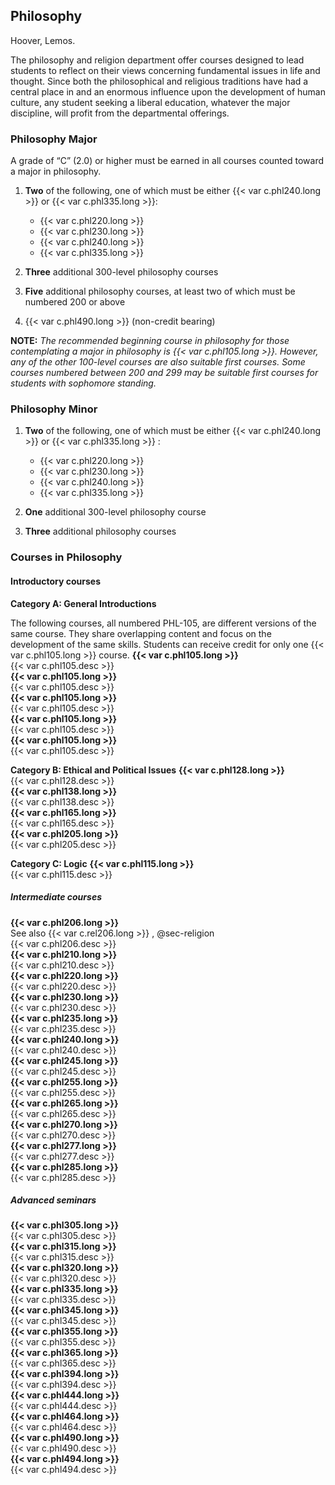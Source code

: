 ## Philosophy 

Hoover, Lemos.

The philosophy and religion department offer courses designed to lead students to reflect on their views concerning fundamental issues in life and thought. Since both the philosophical and religious traditions have had a central place in and an enormous influence upon the development of human culture, any student seeking a liberal education, whatever the major discipline, will profit from the departmental offerings. 

### Philosophy Major 
A grade of “C” (2.0) or higher must be earned in all courses counted toward a major in philosophy.

1. **Two** of the following, one of which must be either {{< var c.phl240.long >}} or {{< var c.phl335.long >}}:
	- {{< var c.phl220.long >}}
	- {{< var c.phl230.long >}}
	- {{< var c.phl240.long >}}
	- {{< var c.phl335.long >}}

2. **Three** additional 300-level philosophy courses 

3. **Five** additional philosophy courses, at least two of which must be numbered 200 or above

4. {{< var c.phl490.long >}} (non-credit bearing)

**NOTE:** *The recommended beginning course in philosophy for those contemplating a major in philosophy is {{< var c.phl105.long >}}. However, any of the other 100-level courses are also suitable first courses. Some courses numbered between 200 and 299 may be suitable first courses for students with sophomore standing.* 

### Philosophy Minor 
1. **Two** of the following, one of which must be either {{< var c.phl240.long >}} or {{< var c.phl335.long >}} :
	- {{< var c.phl220.long >}}
	- {{< var c.phl230.long >}}
	- {{< var c.phl240.long >}}
	- {{< var c.phl335.long >}}

2. **One** additional 300-level philosophy course

3. **Three** additional philosophy courses


### Courses in Philosophy 

#### Introductory courses {.unnumbered}

**Category A: General Introductions**

The following courses, all numbered PHL-105, are different versions of the same course. They share overlapping content and focus on the development of the same skills. Students can receive credit for only one {{< var c.phl105.long >}} course.
 **{{< var c.phl105.long >}}**  
  {{< var c.phl105.desc >}}   
 **{{< var c.phl105.long >}}**  
  {{< var c.phl105.desc >}}  
 **{{< var c.phl105.long >}}**  
  {{< var c.phl105.desc >}}  
 **{{< var c.phl105.long >}}**  
  {{< var c.phl105.desc >}}  
 **{{< var c.phl105.long >}}**  
  {{< var c.phl105.desc >}}  

**Category B: Ethical and Political Issues**
 **{{< var c.phl128.long >}}**  
  {{< var c.phl128.desc >}}  
 **{{< var c.phl138.long >}}**  
  {{< var c.phl138.desc >}}  
 **{{< var c.phl165.long >}}**  
  {{< var c.phl165.desc >}}  
 **{{< var c.phl205.long >}}**  
  {{< var c.phl205.desc >}}  

**Category C: Logic**
 **{{< var c.phl115.long >}}**  
  {{< var c.phl115.desc >}}  

##### Intermediate courses {.unnumbered}

 **{{< var c.phl206.long >}}**  
See also {{< var c.rel206.long >}} , @sec-religion  
  {{< var c.phl206.desc >}}  
 **{{< var c.phl210.long >}}**  
  {{< var c.phl210.desc >}}  
 **{{< var c.phl220.long >}}**  
  {{< var c.phl220.desc >}}  
 **{{< var c.phl230.long >}}**  
  {{< var c.phl230.desc >}}  
 **{{< var c.phl235.long >}}**  
  {{< var c.phl235.desc >}}  
 **{{< var c.phl240.long >}}**  
  {{< var c.phl240.desc >}}  
 **{{< var c.phl245.long >}}**  
  {{< var c.phl245.desc >}}  
 **{{< var c.phl255.long >}}**  
  {{< var c.phl255.desc >}}  
 **{{< var c.phl265.long >}}**  
  {{< var c.phl265.desc >}}  
 **{{< var c.phl270.long >}}**  
  {{< var c.phl270.desc >}}  
 **{{< var c.phl277.long >}}**  
  {{< var c.phl277.desc >}}  
 **{{< var c.phl285.long >}}**  
  {{< var c.phl285.desc >}}  

##### Advanced seminars {.unnumbered} 
 **{{< var c.phl305.long >}}**  
  {{< var c.phl305.desc >}}  
 **{{< var c.phl315.long >}}**  
  {{< var c.phl315.desc >}}  
 **{{< var c.phl320.long >}}**  
  {{< var c.phl320.desc >}}  
 **{{< var c.phl335.long >}}**  
  {{< var c.phl335.desc >}}  
 **{{< var c.phl345.long >}}**  
  {{< var c.phl345.desc >}}  
 **{{< var c.phl355.long >}}**  
  {{< var c.phl355.desc >}}  
 **{{< var c.phl365.long >}}**  
  {{< var c.phl365.desc >}}  
 **{{< var c.phl394.long >}}**  
  {{< var c.phl394.desc >}}  
 **{{< var c.phl444.long >}}**  
  {{< var c.phl444.desc >}}  
 **{{< var c.phl464.long >}}**  
  {{< var c.phl464.desc >}}  
 **{{< var c.phl490.long >}}**  
  {{< var c.phl490.desc >}}  
 **{{< var c.phl494.long >}}**  
  {{< var c.phl494.desc >}}  
